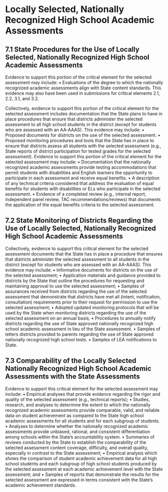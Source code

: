 # Locally Selected, Nationally Recognized High School Academic Assessments

## 7.1 State Procedures for the Use of Locally Selected, Nationally Recognized High School Academic Assessments
Evidence to support this portion of the critical element for the selected assessment may include:
• Evaluations of the degree to which the nationally recognized academic assessments align with State content standards. This evidence may also have been used in submissions for critical elements 2.1, 2.2, 3.1, and 3.2.

Collectively, evidence to support this portion of the critical element for the selected assessment includes documentation that the State plans to have in place procedures that ensure that districts administer the selected assessment to all high school students in the district (except for students who are assessed with an AA-AAAS). This evidence may include:
• Proposed documents for districts on the use of the selected assessment.
• Proposed monitoring procedures and tools that the State has in place to ensure that districts assess all students with the selected assessment (e.g., State reports of district participation for tested grades for the selected assessment).
Evidence to support this portion of the critical element for the selected assessment may include:
• Documentation that the nationally recognized academic assessments provide testing accommodations that permit students with disabilities and English learners the opportunity to participate in each assessment and receive equal benefits.
• A description of any technical criteria considered that address the evaluation of equal benefits for students with disabilities or ELs who participate in the selected assessment.
• Evidence of a completed review (e.g., internal report, independent panel review, TAC recommendations/reviews) that documents the application of the equal benefits criteria to the selected assessment.

## 7.2 State Monitoring of Districts Regarding the Use of Locally Selected, Nationally Recognized High School Academic Assessments
Collectively, evidence to support this critical element for the selected assessment documents that the State has in place a procedure that ensures that districts administer the selected assessment to all students in the district (except for students who are assessed with an AA-AAAS). This evidence may include:
• Informative documents for districts on the use of the selected assessment;
• Application materials and guidance provided to districts by the State that outline the procedures for requesting and maintaining approval to use the selected assessment;
• Samples of assurances received from districts regarding the use of the selected assessment that demonstrate that districts have met all (intent, notification, consultation) requirements prior to their request for permission to use the selected assessment;
• Adopted updated monitoring protocols that will be used by the State when monitoring districts regarding the use of the selected assessment on an annual basis;
• Procedures to annually notify districts regarding the use of State approved nationally recognized high school academic assessment in lieu of the State assessment.
• Samples of letters districts provided to parents regarding the use of State approved nationally recognized high school tests.
• Samples of LEA notifications to State.

## 7.3 Comparability of the Locally Selected Nationally Recognized High School Academic Assessments with the State Assessments
Evidence to support this critical element for the selected assessment may include:
• Empirical analyses that provide evidence regarding the rigor and quality of the selected assessment (e.g., technical reports);
• Studies, research, and analyses to determine the extent to which the nationally recognized academic assessments provide comparable, valid, and reliable data on student achievement as compared to the State high school academic assessments for all students and for each subgroup of students.
• Analyses to determine whether the nationally recognized academic assessments provide unbiased, rational, and consistent differentiation among schools within the State’s accountability system.
• Summaries of reviews conducted by the State to establish the comparability of the selected assessment content coverage, difficulty, and overall quality, especially in contrast to the State assessment;
• Empirical analysis which shows the comparison of student academic achievement data for all high school students and each subgroup of high school students produced by the selected assessment at each academic achievement level with the State assessment; and
• Samples of reports that demonstrate the results for the selected assessment are expressed in terms consistent with the State’s academic achievement standards.
